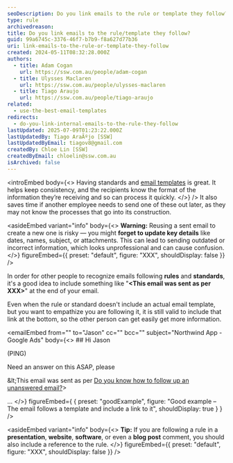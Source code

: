 ```yaml
---
seoDescription: Do you link emails to the rule or template they follow?
type: rule
archivedreason:
title: Do you link emails to the rule/template they follow?
guid: 99a6745c-3376-46f7-b7b9-f8a627d77b36
uri: link-emails-to-the-rule-or-template-they-follow
created: 2024-05-11T08:32:28.000Z
authors:
  - title: Adam Cogan
    url: https://ssw.com.au/people/adam-cogan
  - title: Ulysses Maclaren
    url: https://ssw.com.au/people/ulysses-maclaren
  - title: Tiago Araujo
    url: https://ssw.com.au/people/tiago-araujo
related:
  - use-the-best-email-templates
redirects:
  - do-you-link-internal-emails-to-the-rule-they-follow
lastUpdated: 2025-07-09T01:23:22.000Z
lastUpdatedBy: Tiago AraÃºjo [SSW]
lastUpdatedByEmail: tiagov8@gmail.com
createdBy: Chloe Lin [SSW]
createdByEmail: chloelin@ssw.com.au
isArchived: false
---
```


<introEmbed
  body={<>
Having standards and [email templates](/use-the-best-email-templates) is great. It helps keep consistency, and the recipients know the format of the information they’re receiving and so can process it quickly.
  </>}
/>
It also saves time if another employee needs to send one of these out later, as they may not know the processes that go into its construction.

<asideEmbed
  variant="info"
  body={<>
    **Warning:** Reusing a sent email to create a new one is risky — you might **forget to update key details** like dates, names, subject, or attachments. This can lead to sending outdated or incorrect information, which looks unprofessional and can cause confusion.
  </>}
  figureEmbed={{
    preset: "default",
    figure: "XXX",
    shouldDisplay: false
  }}
/>

In order for other people to recognize emails following **rules** and **standards**, it's a good idea to include something like "**\<This email was sent as per XXX\>**" at the end of your email.

Even when the rule or standard doesn't include an actual email template, but you want to empathize you are following it, it is still valid to include that link at the bottom, so the other person can get easily get more information.

<emailEmbed
  from=""
  to="Jason"
  cc=""
  bcc=""
  subject="Northwind App - Google Ads"
  body={<>
    ## Hi Jason

(PING)

Need an answer on this ASAP, please

\&lt;This email was sent as per [Do you know how to follow up an unanswered email?](/do-you-know-how-to-follow-up-an-unanswered-email)&gt;

...
  </>}
  figureEmbed={ {
    preset: "goodExample",
    figure: "Good example – The email follows a template and include a link to it",
    shouldDisplay: true
  } }
/>

<asideEmbed
  variant="info"
  body={<>
    **Tip:** If you are following a rule in a **presentation**, **website**, **software**, or even a **blog post** comment, you should also include a reference to the rule.
  </>}
  figureEmbed={{
    preset: "default",
    figure: "XXX",
    shouldDisplay: false
  }}
/>
